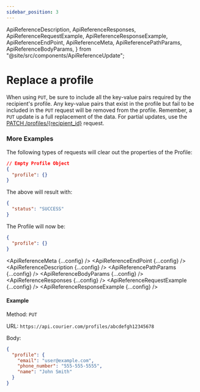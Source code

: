 ```yaml
---
sidebar_position: 3
---
```


  ApiReferenceDescription,
  ApiReferenceResponses,
  ApiReferenceRequestExample,
  ApiReferenceResponseExample,
  ApiReferenceEndPoint,
  ApiReferenceMeta,
  ApiReferencePathParams,
  ApiReferenceBodyParams,
} from "@site/src/components/ApiReferenceUpdate";

# Replace a profile

When using `PUT`, be sure to include all the key-value pairs required by the recipient's profile. Any key-value pairs that exist in the profile but fail to be included in the `PUT` request will be removed from the profile. Remember, a `PUT` update is a full replacement of the data. For partial updates, use the [PATCH /profiles/{recipient_id}](../../reference/profiles/patch.mdx) request.

### More Examples

The following types of requests will clear out the properties of the Profile:

```json title=JSON
// Empty Profile Object
{
  "profile": {}
}
```

The above will result with:

```json title=200
{
  "status": "SUCCESS"
}
```

The Profile will now be:

```json title=JSON
{
  "profile": {}
}
```

<ApiReferenceMeta {...config} />
<ApiReferenceEndPoint {...config} />
<ApiReferenceDescription {...config} />
<ApiReferencePathParams {...config} />
<ApiReferenceBodyParams {...config} />
<ApiReferenceResponses {...config} />
<ApiReferenceRequestExample {...config} />
<ApiReferenceResponseExample {...config} />

#### Example

Method: `PUT`

URL: `https://api.courier.com/profiles/abcdefgh12345678`

Body:
​

```json
{
  "profile": {
    "email": "user@example.com",
    "phone_number": "555-555-5555",
    "name": "John Smith"
  }
}
```
